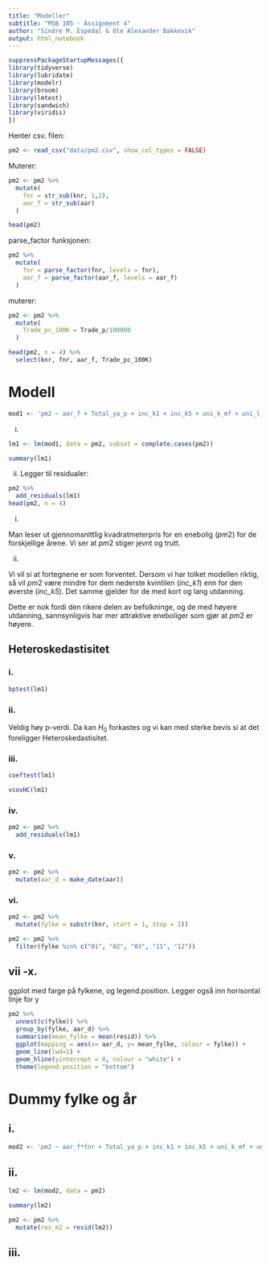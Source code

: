 ```yaml
---
title: "Modeller"
subtitle: "MSB 105 - Assignment 4"
author: "Sindre M. Espedal & Ole Alexander Bakkevik"
output: html_notebook
---
```


```r
suppressPackageStartupMessages({
library(tidyverse)
library(lubridate)
library(modelr)
library(broom)
library(lmtest)
library(sandwich)
library(viridis)
})
```

Henter csv. filen:

```r
pm2 <- read_csv("data/pm2.csv", show_col_types = FALSE)
```


Muterer:
```r
pm2 <- pm2 %>% 
  mutate(
    fnr = str_sub(knr, 1,2),
    aar_f = str_sub(aar)
  )
```


```r
head(pm2)
```

parse_factor funksjonen:
```r
pm2 %>% 
  mutate(
    fnr = parse_factor(fnr, levels = fnr),
    aar_f = parse_factor(aar_f, levels = aar_f)
  )
```


muterer:
```r
pm2 <- pm2 %>% 
  mutate(
    Trade_pc_100K = Trade_p/100000
  ) 
```

```r
head(pm2, n = 4) %>% 
  select(knr, fnr, aar_f, Trade_pc_100K)
```


# Modell

```r
mod1 <- 'pm2 ~ aar_f + Total_ya_p + inc_k1 + inc_k5 + uni_k_mf + uni_l_mf + Trade_pc_100K'
```

i. 

```r
lm1 <- lm(mod1, data = pm2, subset = complete.cases(pm2))
```

```r
summary(lm1)
```


ii. Legger til residualer:

```r
pm2 %>% 
  add_residuals(lm1)
head(pm2, n = 4)
```

i.

Man leser ut gjennomsnittlig kvadratmeterpris for en enebolig ($pm2$) for de forskjellige årene. Vi ser at $pm2$ stiger jevnt og trutt.

ii.

Vi vil si at fortegnene er som forventet. Dersom vi har tolket modellen riktig, så vil $pm2$ være mindre for dem nederste kvintilen (*inc_k1*) enn for den øverste (*inc_k5*). Det samme gjelder for de med kort og lang utdanning.

Dette er nok fordi den rikere delen av befolkninge, og de med høyere utdanning, sannsynligvis har mer attraktive eneboliger som gjør at $pm2$ er høyere.



## Heteroskedastisitet

### i.
```r
bptest(lm1)
```

### ii.

Veldig høy p-verdi. Da kan $H_0$ forkastes og vi kan med sterke bevis si at det foreligger Heteroskedastisitet.

### iii.

```r
coeftest(lm1)
```

```r
vcovHC(lm1)
```

### iv.

```r
pm2 <- pm2 %>% 
  add_residuals(lm1)
```

### v.

```r
pm2 <- pm2 %>%
  mutate(aar_d = make_date(aar))
```

### vi.

```r
pm2 <- pm2 %>%
  mutate(fylke = substr(knr, start = 1, stop = 2)) 
```

```r
pm2 <- pm2 %>% 
  filter(fylke %in% c("01", "02", "03", "11", "12"))
```

## vii -x.

ggplot med farge på fylkene, og legend.position. Legger også inn horisontal linje for y
```r
pm2 %>% 
  unnest(c(fylke)) %>% 
  group_by(fylke, aar_d) %>% 
  summarise(mean_fylke = mean(resid)) %>% 
  ggplot(mapping = aes(x= aar_d, y= mean_fylke, colour = fylke)) +
  geom_line(lwd=1) +
  geom_hline(yintercept = 0, colour = "white") +
  theme(legend.position = "bottom")
```

# Dummy fylke og år

## i.

```r
mod2 <- 'pm2 ~ aar_f*fnr + Total_ya_p + inc_k1 + inc_k5 + uni_k_mf + uni_l_mf + Trade_pc_100K'
```

## ii.
```r
lm2 <- lm(mod2, data = pm2)
```

```r
summary(lm2)
```


```r
pm2 <- pm2 %>%
  mutate(res_m2 = resid(lm2))
```


## iii.





